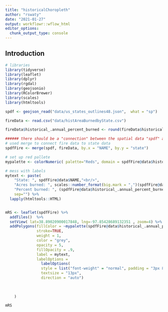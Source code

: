 ```yaml
---
title: "historicalChoropleth"
author: "rswaty"
date: "2021-01-27"
output: workflowr::wflow_html
editor_options:
  chunk_output_type: console
---
```


## Introduction

```r
# libraries
library(tidyverse)
library(leaflet)
library(dplyr)
library(rgdal)
library(geojsonio)
library(RColorBrewer)
library(scales)
library(htmltools)

spdf <- geojson_read("data/us_states_outlines48.json",  what = "sp")

fireData <- read.csv("data/histAreaBurnedbyState.csv")

fireData$historical_.annual_percent_burned <- round(fireData$historical_.annual_percent_burned, digits = 0)

###### there should be a "connection" between the spatial data "spdf" and the datatable "data"
# used merge to connect fire data to state data
spdfFire <- merge(spdf, fireData, by.x = "NAME", by.y = "state")

# set up red pallete
mypalette <- colorNumeric( palette="Reds", domain = spdfFire@data$historical_.annual_percent_burned, na.color="transparent")

# mess with labels
mytext <- paste(
    "State: ", spdfFire@data$NAME,"<br/>", 
    "Acres burned: ", scales::number_format(big.mark = ",")(spdfFire@data$historic_acres_burned), "<br/>", 
    "Percent burned: ", (spdfFire@data$historical_.annual_percent_burned), 
    sep="") %>%
  lapply(htmltools::HTML)


mRS <- leaflet(spdfFire) %>% 
  addTiles()  %>% 
  setView( lat=38.89020900017848, lng=-97.85428689132351 , zoom=4) %>%
  addPolygons(fillColor = ~mypalette(spdfFire@data$historical_.annual_percent_burned),
              stroke=TRUE,
              weight = 1,
              color = "grey",
              opacity = 5,
              fillOpacity = .9,
              label = mytext,
              labelOptions = 
                labelOptions( 
                style = list("font-weight" = "normal", padding = "3px 8px"), 
                textsize = "13px", 
                direction = "auto")
                
              
              
    )

mRS
```

